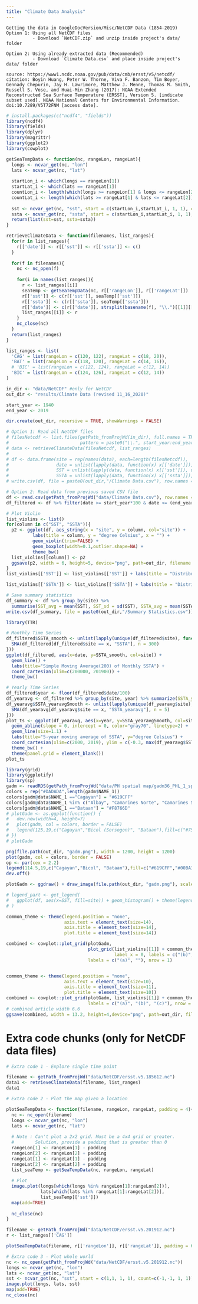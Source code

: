 ---
title: "Climate Data Analysis"
---
```
Getting the data in GoogleDocVersion/Misc/NetCDF Data (1854-2019)
Option 1: Using all NetCDF files 
          - Download `NetCDF.zip` and unzip inside project's data/ folder
          
Option 2: Using already extracted data (Recommended)
          - Download `Climate Data.csv` and place inside project's data/ folder

source: https://www1.ncdc.noaa.gov/pub/data/cmb/ersst/v5/netcdf/
citation: Boyin Huang, Peter W. Thorne, Viva F. Banzon, Tim Boyer, Gennady Chepurin, Jay H. Lawrimore, Matthew J. Menne, Thomas M. Smith, Russell S. Vose, and Huai-Min Zhang (2017): NOAA Extended Reconstructed Sea Surface Temperature (ERSST), Version 5. [indicate subset used]. NOAA National Centers for Environmental Information. doi:10.7289/V5T72FNM [access date].
```
```{r}
# install.packages(c("ncdf4", "fields"))
library(ncdf4)
library(fields)
library(dplyr)
library(magrittr)
library(ggplot2)
library(cowplot)

getSeaTempData <- function(nc, rangeLon, rangeLat){
  longs <- ncvar_get(nc, "lon")
  lats <- ncvar_get(nc, "lat")
  
  startLon_i <- which(longs == rangeLon[1])
  startLat_i <- which(lats == rangeLat[1])
  countLon_i <- length(which(longs >= rangeLon[1] & longs <= rangeLon[2]))-1
  countLat_i <- length(which(lats >= rangeLat[1] & lats <= rangeLat[2]))-1
  
  sst <- ncvar_get(nc, "sst", start = c(startLon_i,startLat_i, 1, 1), count=c(countLon_i, countLat_i, 1, 1))
  ssta <- ncvar_get(nc, "ssta", start = c(startLon_i,startLat_i, 1, 1), count=c(countLon_i, countLat_i, 1, 1))
  return(list(sst=sst, ssta=ssta))
}

retrieveClimateData <- function(filenames, list_ranges){
  for(r in list_ranges){
    r[['date']] <- r[['sst']] <- r[['ssta']] <- c()
  }
  
  for(f in filenames){
    nc <- nc_open(f)
    
    for(i in names(list_ranges)){
      r <- list_ranges[[i]]
      seaTemp <- getSeaTempData(nc, r[['rangeLon']], r[['rangeLat']])
      r[['sst']] <- c(r[['sst']], seaTemp[['sst']])
      r[['ssta']] <- c(r[['ssta']], seaTemp[['ssta']])
      r[['date']] <- c(r[['date']], strsplit(basename(f), "\\.")[[1]][[3]])
      list_ranges[[i]] <- r
    }
    nc_close(nc)
  }
  return(list_ranges)
}
```


```{r}
list_ranges <- list(
  'CAG' = list(rangeLon = c(120, 122), rangeLat = c(18, 20)),
  'BAT' = list(rangeLon = c(118, 120), rangeLat = c(14, 16)),
  # 'BIC' = list(rangeLon = c(122, 124), rangeLat = c(12, 14))
  'BIC' = list(rangeLon = c(124, 126), rangeLat = c(12, 14))
)

in_dir <- "data/NetCDF" #only for NetCDF 
out_dir <- "results/Climate Data (revised 11_16_2020)"

start_year <- 1940
end_year <- 2019

dir.create(out_dir, recursive = TRUE, showWarnings = FALSE)
```

```{r}
# Option 1: Read all NetCDF files
# filesNetcdf <- list.files(getPath_fromProjWd(in_dir), full.names = TRUE,
#                           pattern = paste0("\\.", start_year:end_year, collapse = "|"))
# data <- retrieveClimateData(filesNetcdf, list_ranges)
# 
# df <- data.frame(site = rep(names(data), each=length(filesNetcdf)), 
#                  date = unlist(lapply(data, function(x) x[['date']]), use.names = FALSE), 
#                  SST = unlist(lapply(data, function(x) x[['sst']]), use.names = FALSE), 
#                  SSTA = unlist(lapply(data, function(x) x[['ssta']]), use.names = FALSE))
# write.csv(df, file = paste0(out_dir,"/Climate Data.csv"), row.names = FALSE)

# Option 2: Read data from previous saved CSV file
df <- read.csv(getPath_fromProjWd("data/Climate Data.csv"), row.names = NULL)
df_filtered <- df %>% filter(date >= start_year*100 & date <= (end_year+1)*100)
```

```{r}
# Plot Violin
list_violins <- list()
for(column in c("SST", "SSTA")){
  p2 <- ggplot(df, aes_string(x = "site", y = column, col="site")) +
          labs(title = column, y = "degree Celsius", x = "") +
          geom_violin(trim=FALSE) +
          geom_boxplot(width=0.1,outlier.shape=NA) + 
          theme_bw()
  list_violins[[column]] <- p2
  ggsave(p2, width = 6, height=5, device="png", path=out_dir, filename = paste0(column, " violin plot.png"))
}
list_violins[['SST']] <- list_violins[['SST']] + labs(title = "Distribution of average monthly sea surface temperature")

list_violins[['SSTA']] <- list_violins[['SSTA']] + labs(title = "Distribution of average monthly sea surface temperature anomaly")

# Save summary statistics
df_summary <- df %>% group_by(site) %>% 
  summarise(SST_avg = mean(SST), SST_sd = sd(SST), SSTA_avg = mean(SSTA), SSTA_sd = sd(SSTA))
write.csv(df_summary, file = paste0(out_dir,"/Summary Statistics.csv"))
```

```{r}
library(TTR)

# Monthly Time Series
df_filtered$SSTA_smooth <- unlist(lapply(unique(df_filtered$site), function(x){
  SMA(df_filtered[df_filtered$site == x, "SSTA"], n = 300)
}))
ggplot(df_filtered, aes(x=date, y=SSTA_smooth, col=site)) +
  geom_line() +
  labs(title="Simple Moving Average(200) of Monthly SSTA") +
  coord_cartesian(xlim=c(200000, 201900)) +
  theme_bw()

# Yearly Time Series
df_filtered$year <- floor(df_filtered$date/100)
df_yearavg <- df_filtered %>% group_by(site, year) %>% summarize(SSTA_yearavg = mean(SSTA))
df_yearavg$SSTA_yearavgSmooth <- unlist(lapply(unique(df_yearavg$site), function(x){
  SMA(df_yearavg[df_yearavg$site == x, "SSTA_yearavg"], n = 5)
}))
plot_ts <- ggplot(df_yearavg, aes(x=year, y=SSTA_yearavgSmooth, col=site)) +
  geom_abline(slope = 0, intercept = 0, color="gray70", linetype=2) +
  geom_line(size=1.1) +
  labs(title="5-year moving average of SSTA", y="degree Celsius") +
  coord_cartesian(xlim=c(2000, 2019), ylim = c(-0.3, max(df_yearavg$SSTA_yearavgSmooth))) +
  theme_bw() +
  theme(panel.grid = element_blank())
plot_ts
```
```{r}
library(grid)
library(ggplotify)
library(sp)
gadm <- readRDS(getPath_fromProjWd("data/PH spatial map/gadm36_PHL_1_sp.rds"))
colors = rep("#DADADA",length(gadm$NAME_1))
colors[gadm@data$NAME_1 =="Cagayan"] = "#619CFF"
colors[gadm@data$NAME_1 %in% c("Albay", "Camarines Norte", "Camarines Sur", "Catanduanes", "Masbate", "Sorsogon")] = "#00BA38"
colors[gadm@data$NAME_1 =="Bataan"] = "#F8766D"
# plotGadm <- as.ggplot(function() {
#   dev.new(width=4, height=7)
#   plot(gadm, col = colors, border = FALSE)
#   legend(125,19,c("Cagayan","Bicol (Sorsogon)", "Bataan"),fill=c("#7570B3","#D95F02", "#1B9E77"))
# })
# plotGadm

png(file.path(out_dir, "gadm.png"), width = 1200, height = 1200)
plot(gadm, col = colors, border = FALSE)
op <- par(cex = 2.2)
legend(114.5,19,c("Cagayan","Bicol", "Bataan"),fill=c("#619CFF","#00BA38", "#F8766D"))
dev.off()

plotGadm <- ggdraw() + draw_image(file.path(out_dir, "gadm.png"), scale = 1.3)
```



```{r}
# legend_part <- get_legend(
#   ggplot(df, aes(x=SST, fill=site)) + geom_histogram() + theme(legend.text = element_text(size=14))
# )

common_theme <- theme(legend.position = "none", 
                      axis.text = element_text(size=14),
                      axis.title = element_text(size=14),
                      plot.title = element_text(size=14))

combined <- cowplot::plot_grid(plotGadm, 
                               plot_grid(list_violins[[1]] + common_theme, list_violins[[2]] + common_theme, 
                                         label_x = 0, labels = c("(b)", "(c)"), ncol = 1), 
                               labels = c("(a)", ""), nrow = 1)


common_theme <- theme(legend.position = "none", 
                      axis.text = element_text(size=10),
                      axis.title = element_text(size=11),
                      plot.title = element_text(size=10))
combined <- cowplot::plot_grid(plotGadm, list_violins[[1]] + common_theme, list_violins[[2]] + common_theme, 
                               labels = c("(a)", "(b)", "(c)"), nrow = 1, rel_widths = c(0.3, 0.36, 0.36))
# combined article width 6.6
ggsave(combined, width = 13.2, height=4,device="png", path=out_dir, filename = "combined2.png")
```


# Extra code chunks (only for NetCDF data files)
```{r}
# Extra code 1 - Explore single time point

filename <- getPath_fromProjWd("data/NetCDF/ersst.v5.185612.nc")
data1 <- retrieveClimateData(filename, list_ranges)
data1
```

```{r}
# Extra code 2 - Plot the map given a location

plotSeaTempData <- function(filename, rangeLon, rangeLat, padding = 4){
  nc <- nc_open(filename)
  longs <- ncvar_get(nc, "lon")
  lats <- ncvar_get(nc, "lat")
  
  # Note : Can't plot a 2x2 grid. Must be a 4x4 grid or greater.
  #        Solution, provide a padding that is greater than 0
  rangeLon[1] <- rangeLon[1] - padding
  rangeLon[2] <- rangeLon[2] + padding
  rangeLat[1] <- rangeLat[1] - padding
  rangeLat[2] <- rangeLat[2] + padding
  list_seaTemp <- getSeaTempData(nc, rangeLon, rangeLat)
  
  # Plot
  image.plot(longs[which(longs %in% rangeLon[1]:rangeLon[2])], 
             lats[which(lats %in% rangeLat[1]:rangeLat[2])], 
             list_seaTemp[['sst']])
  map(add=TRUE)
  
  nc_close(nc)
}

filename <- getPath_fromProjWd("data/NetCDF/ersst.v5.201912.nc")
r <- list_ranges[['CAG']]

plotSeaTempData(filename, r[['rangeLon']], r[['rangeLat']], padding = 6)
```

```{r}
# Extra code 3 - Plot whole world
nc <- nc_open(getPath_fromProjWd("data/NetCDF/ersst.v5.201912.nc")) 
longs <- ncvar_get(nc, "lon")
lats <- ncvar_get(nc, "lat")
sst <- ncvar_get(nc, "sst", start = c(1,1, 1, 1), count=c(-1,-1, 1, 1))
image.plot(longs, lats, sst)
map(add=TRUE)
nc_close(nc)
```